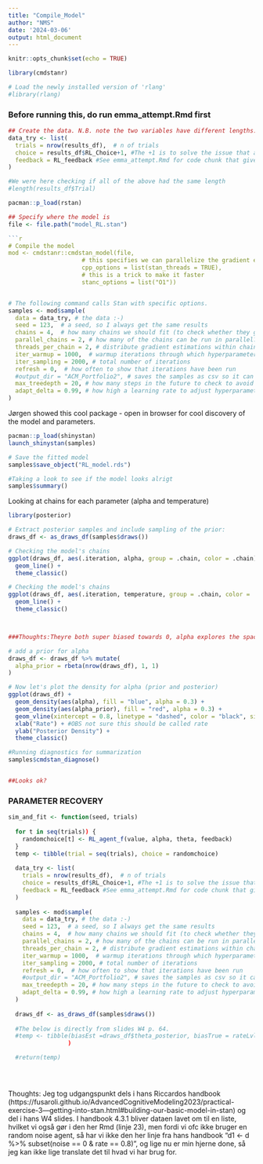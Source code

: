 ```yaml
---
title: "Compile_Model"
author: "NMS"
date: '2024-03-06'
output: html_document
---
```


```r
knitr::opts_chunk$set(echo = TRUE)

library(cmdstanr)

# Load the newly installed version of 'rlang'
#library(rlang)
```

### Before running this, do run emma_attempt.Rmd first

```r


## Create the data. N.B. note the two variables have different lengths: 1 for n, n for h.
data_try <- list(
  trials = nrow(results_df),  # n of trials
  choice = results_df$RL_Choice+1, #The +1 is to solve the issue that arises since we use categorical, and it therefor will be in a space of 1 to 2
  feedback = RL_feedback #See emma_attempt.Rmd for code chunk that gives this
)

#We were here checking if all of the above had the same length
#length(results_df$Trial)
```


```r
pacman::p_load(rstan)

## Specify where the model is
file <- file.path("model_RL.stan")

```r
# Compile the model
mod <- cmdstanr::cmdstan_model(file, 
                     # this specifies we can parallelize the gradient estimations on multiple cores
                     cpp_options = list(stan_threads = TRUE), 
                     # this is a trick to make it faster
                     stanc_options = list("O1")) 
```

```r

```

```r
# The following command calls Stan with specific options.
samples <- mod$sample(
  data = data_try, # the data :-)
  seed = 123,  # a seed, so I always get the same results
  chains = 4,  # how many chains we should fit (to check whether they give the same results)
  parallel_chains = 2, # how many of the chains can be run in parallel?
  threads_per_chain = 2, # distribute gradient estimations within chain across multiple cores
  iter_warmup = 1000,  # warmup iterations through which hyperparameters (steps and step length) are adjusted
  iter_sampling = 2000, # total number of iterations
  refresh = 0,  # how often to show that iterations have been run
  #output_dir = "ACM_Portfolio2", # saves the samples as csv so it can be later loaded
  max_treedepth = 20, # how many steps in the future to check to avoid u-turns
  adapt_delta = 0.99, # how high a learning rate to adjust hyperparameters during warmup
)


```


Jørgen showed this cool package - open in browser for cool discovery of the model and parameters.
```r
pacman::p_load(shinystan)
launch_shinystan(samples)
```


```r
# Save the fitted model
samples$save_object("RL_model.rds")

#Taking a look to see if the model looks alrigt
samples$summary()
```
Looking at chains for each parameter (alpha and temperature)

```r
library(posterior)

# Extract posterior samples and include sampling of the prior:
draws_df <- as_draws_df(samples$draws())

# Checking the model's chains
ggplot(draws_df, aes(.iteration, alpha, group = .chain, color = .chain)) +
  geom_line() +
  theme_classic()

# Checking the model's chains
ggplot(draws_df, aes(.iteration, temperature, group = .chain, color = .chain)) +
  geom_line() +
  theme_classic()



###Thoughts:Theyre both super biased towards 0, alpha explores the space decently, but doesn't look amazing. Temperature looks worse.
```
```r
# add a prior for alpha 
draws_df <- draws_df %>% mutate(
  alpha_prior = rbeta(nrow(draws_df), 1, 1)
)

# Now let's plot the density for alpha (prior and posterior)
ggplot(draws_df) +
  geom_density(aes(alpha), fill = "blue", alpha = 0.3) +
  geom_density(aes(alpha_prior), fill = "red", alpha = 0.3) +
  geom_vline(xintercept = 0.8, linetype = "dashed", color = "black", size = 1.5) +
  xlab("Rate") + #OBS not sure this should be called rate
  ylab("Posterior Density") +
  theme_classic()
```
```r
#Running diagnostics for summarization
samples$cmdstan_diagnose()


##Looks ok?
```


### PARAMETER RECOVERY
```r

sim_and_fit <- function(seed, trials)
  
  for t in seq(trials)) {
    randomchoice[t] <- RL_agent_f(value, alpha, theta, feedback)
  }
  temp <- tibble(trial = seq(trials), choice = randomchoice)
  
  data_try <- list(
    trials = nrow(results_df),  # n of trials
    choice = results_df$RL_Choice+1, #The +1 is to solve the issue that arises since we use categorical, and it therefor will be in a space of 1 to 2
    feedback = RL_feedback #See emma_attempt.Rmd for code chunk that gives this
  )
  
  samples <- mod$sample(
    data = data_try, # the data :-)
    seed = 123,  # a seed, so I always get the same results
    chains = 4,  # how many chains we should fit (to check whether they give the same results)
    parallel_chains = 2, # how many of the chains can be run in parallel?
    threads_per_chain = 2, # distribute gradient estimations within chain across multiple cores
    iter_warmup = 1000,  # warmup iterations through which hyperparameters (steps and step length) are adjusted
    iter_sampling = 2000, # total number of iterations
    refresh = 0,  # how often to show that iterations have been run
    #output_dir = "ACM_Portfolio2", # saves the samples as csv so it can be later loaded
    max_treedepth = 20, # how many steps in the future to check to avoid u-turns
    adapt_delta = 0.99, # how high a learning rate to adjust hyperparameters during warmup
  )
  
  draws_df <- as_draws_df(samples$draws())
  
  #The below is directly from slides W4 p. 64. 
  #temp <- tibble(biasEst =draws_df$theta_posterior, biasTrue = rateLvl, noise
                 )

  #return(temp)


  
```



Thoughts: Jeg tog udgangspunkt dels i hans Riccardos handbook (https://fusaroli.github.io/AdvancedCognitiveModeling2023/practical-exercise-3---getting-into-stan.html#building-our-basic-model-in-stan)
og del i hans W4 slides. I handbook 4.3.1 bliver dataen lavet om til en liste, hvilket vi også gør i den her Rmd (linje 23), men fordi vi ofc ikke bruger en random noise agent, så har vi ikke den her linje fra hans handbook "d1 <- d %>% subset(noise == 0 & rate == 0.8)", og lige nu er min hjerne done, så jeg kan ikke lige translate det til hvad vi har brug for.